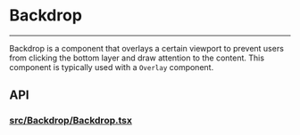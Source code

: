 

<Meta title="Docs/Components/Backdrop" />

# Backdrop

---

Backdrop is a component that overlays a certain viewport to
prevent users from clicking the bottom layer and draw attention
to the content. This component is typically used with a `Overlay` component.

<Canvas of={BackdropStories.Simple} sourceState="shown"/>

## API
### [src/Backdrop/Backdrop.tsx](https://github.com/reaviz/rdk/blob/master/src/Backdrop/Backdrop.tsx)

<Controls of={BackdropStories.Simple} />